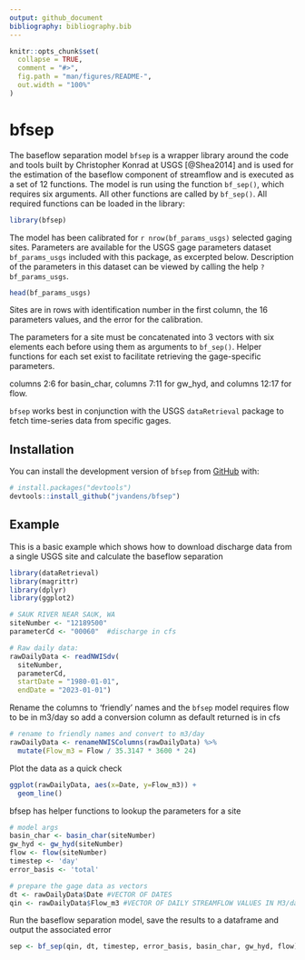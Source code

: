 ```yaml
---
output: github_document
bibliography: bibliography.bib
---
```


<!-- README.md is generated from README.Rmd. Please edit that file and build with devtools::build_readme() -->

```r
knitr::opts_chunk$set(
  collapse = TRUE,
  comment = "#>",
  fig.path = "man/figures/README-",
  out.width = "100%"
)
```

# bfsep

<!-- badges: start -->
<!-- badges: end -->

The baseflow separation model `bfsep` is a wrapper library around the code and tools built by Christopher Konrad at USGS [@Shea2014] and is used for the estimation of the baseflow component of streamflow and is executed as a set of 12 functions. The model is run using the function `bf_sep()`, which requires six arguments.  All other functions are called by `bf_sep()`.  All required functions can be loaded in the library:

```r
library(bfsep)
```


The model has been calibrated for `r nrow(bf_params_usgs)` selected gaging sites. Parameters are available for the USGS gage parameters dataset `bf_params_usgs` included with this package, as excerpted below.  Description of the parameters in this dataset can be viewed by calling the help `?bf_params_usgs`.

```r
head(bf_params_usgs)
```

Sites are in rows with identification number in the first column, the 16 parameters values, and the error for the calibration. 

The parameters for a site must be concatenated into 3 vectors with six elements each before using them as arguments to `bf_sep()`.  Helper functions for each set exist to facilitate retrieving the gage-specific parameters.

columns 2:6 for basin_char, columns 7:11 for gw_hyd, and columns 12:17 for flow.

`bfsep` works best in conjunction with the USGS `dataRetrieval` package to fetch time-series data from specific gages.

## Installation

You can install the development version of `bfsep` from [GitHub](https://github.com/) with:

``` r
# install.packages("devtools")
devtools::install_github("jvandens/bfsep")
```

## Example

This is a basic example which shows how to download discharge data from a single USGS site and calculate the baseflow separation

```r

library(dataRetrieval)
library(magrittr)
library(dplyr)
library(ggplot2)

# SAUK RIVER NEAR SAUK, WA
siteNumber <- "12189500"
parameterCd <- "00060"  #discharge in cfs

# Raw daily data:
rawDailyData <- readNWISdv(
  siteNumber,
  parameterCd,
  startDate = "1980-01-01",
  endDate = "2023-01-01")
```

Rename the columns to 'friendly' names and the `bfsep` model requires flow to be in m3/day so add a conversion column as default returned is in cfs

```r
# rename to friendly names and convert to m3/day
rawDailyData <- renameNWISColumns(rawDailyData) %>% 
  mutate(Flow_m3 = Flow / 35.3147 * 3600 * 24)
```

Plot the data as a quick check
```r
ggplot(rawDailyData, aes(x=Date, y=Flow_m3)) +
  geom_line()
```

bfsep has helper functions to lookup the parameters for a site
```r

# model args
basin_char <- basin_char(siteNumber) 
gw_hyd <- gw_hyd(siteNumber)
flow <- flow(siteNumber) 
timestep <- 'day' 
error_basis <- 'total' 

# prepare the gage data as vectors
dt <- rawDailyData$Date #VECTOR OF DATES
qin <- rawDailyData$Flow_m3 #VECTOR OF DAILY STREAMFLOW VALUES IN M3/day
```

Run the baseflow separation model, save the results to a dataframe and output the associated error
```r
sep <- bf_sep(qin, dt, timestep, error_basis, basin_char, gw_hyd, flow)
```


<!--
You'll still need to render `README.Rmd` regularly, to keep `README.md` up-to-date. `devtools::build_readme()` is handy for this. You could also use GitHub Actions to re-render `README.Rmd` every time you push. An example workflow can be found here: <https://github.com/r-lib/actions/tree/v1/examples>. 
-->

